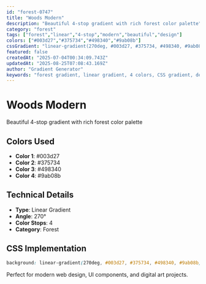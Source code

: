 ```yaml
---
id: "forest-0747"
title: "Woods Modern"
description: "Beautiful 4-stop gradient with rich forest color palette"
category: "forest"
tags: ["forest","linear","4-stop","modern","beautiful","design"]
colors: ["#003d27","#375734","#498340","#9ab08b"]
cssGradient: "linear-gradient(270deg, #003d27, #375734, #498340, #9ab08b)"
featured: false
createdAt: "2025-07-04T00:34:09.743Z"
updatedAt: "2025-08-25T07:08:43.169Z"
author: "Gradient Generator"
keywords: "forest gradient, linear gradient, 4 colors, CSS gradient, design, #003d27, #375734, #498340, #9ab08b"
---
```


# Woods Modern

Beautiful 4-stop gradient with rich forest color palette

## Colors Used
- **Color 1**: #003d27
- **Color 2**: #375734
- **Color 3**: #498340
- **Color 4**: #9ab08b

## Technical Details
- **Type**: Linear Gradient
- **Angle**: 270°
- **Color Stops**: 4
- **Category**: Forest

## CSS Implementation
```css
background: linear-gradient(270deg, #003d27, #375734, #498340, #9ab08b);
```

Perfect for modern web design, UI components, and digital art projects.
